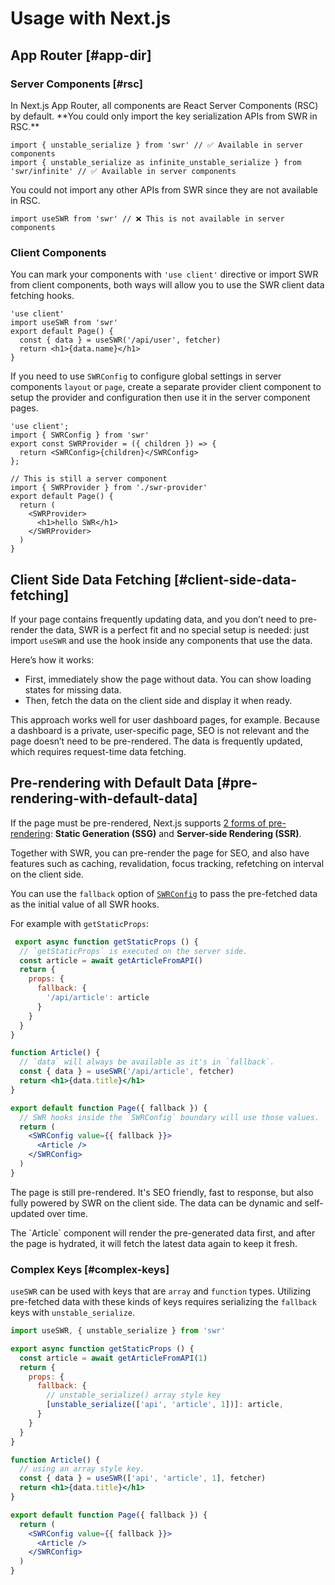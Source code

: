 
# Usage with Next.js

## App Router [#app-dir]

### Server Components [#rsc]

<Callout type="default" emoji="✅">
   In Next.js App Router, all components are React Server Components (RSC) by default. **You could only import the key serialization APIs from SWR in RSC.**
</Callout>

```tsx filename="app/page.tsx" copy
import { unstable_serialize } from 'swr' // ✅ Available in server components
import { unstable_serialize as infinite_unstable_serialize } from 'swr/infinite' // ✅ Available in server components
```

<Callout type="error">
   You could not import any other APIs from SWR since they are not available in RSC.
</Callout>

```tsx filename="app/page.tsx" highlight={1}
import useSWR from 'swr' // ❌ This is not available in server components
```

### Client Components

You can mark your components with `'use client'` directive or import SWR from client components, both ways will allow you to use the SWR client data fetching hooks.

```tsx filename="app/page.tsx" highlight={1} copy
'use client'
import useSWR from 'swr'
export default Page() {
  const { data } = useSWR('/api/user', fetcher)
  return <h1>{data.name}</h1>
}
```

If you need to use `SWRConfig` to configure global settings in server components `layout` or `page`, create a separate provider client component to setup the provider and configuration then use it in the server component pages.

```tsx filename="app/swr-provider.tsx" copy
'use client';
import { SWRConfig } from 'swr'
export const SWRProvider = ({ children }) => {
  return <SWRConfig>{children}</SWRConfig>
};
```

```tsx filename="app/page.tsx" copy
// This is still a server component
import { SWRProvider } from './swr-provider'
export default Page() {
  return (
    <SWRProvider>
      <h1>hello SWR</h1>
    </SWRProvider>
  )
}
```


## Client Side Data Fetching [#client-side-data-fetching]

If your page contains frequently updating data, and you don’t need to pre-render the data, SWR is a perfect fit and no special setup is needed: just import `useSWR` and use the hook inside any components that use the data.

Here’s how it works:

- First, immediately show the page without data. You can show loading states for missing data.
- Then, fetch the data on the client side and display it when ready.

This approach works well for user dashboard pages, for example. Because a dashboard is a private, user-specific page, SEO is not relevant and the page doesn’t need to be pre-rendered. The data is frequently updated, which requires request-time data fetching.

## Pre-rendering with Default Data [#pre-rendering-with-default-data]

If the page must be pre-rendered, Next.js supports [2 forms of pre-rendering](https://nextjs.org/docs/basic-features/data-fetching):
**Static Generation (SSG)** and **Server-side Rendering (SSR)**.

Together with SWR, you can pre-render the page for SEO, and also have features such as caching, revalidation, focus tracking, refetching on interval on the client side.

You can use the `fallback` option of [`SWRConfig`](/docs/global-configuration) to pass the pre-fetched data as the initial value of all SWR hooks.

For example with `getStaticProps`:
```jsx
 export async function getStaticProps () {
  // `getStaticProps` is executed on the server side.
  const article = await getArticleFromAPI()
  return {
    props: {
      fallback: {
        '/api/article': article
      }
    }
  }
}

function Article() {
  // `data` will always be available as it's in `fallback`.
  const { data } = useSWR('/api/article', fetcher)
  return <h1>{data.title}</h1>
}

export default function Page({ fallback }) {
  // SWR hooks inside the `SWRConfig` boundary will use those values.
  return (
    <SWRConfig value={{ fallback }}>
      <Article />
    </SWRConfig>
  )
}
```

The page is still pre-rendered. It's SEO friendly, fast to response, but also fully powered by SWR on the client side. The data can be dynamic and self-updated over time.

<Callout emoji="💡">
  The `Article` component will render the pre-generated data first, and after the page is hydrated, it will fetch the latest data again to keep it fresh.
</Callout>

### Complex Keys [#complex-keys]

`useSWR` can be used with keys that are `array` and `function` types. Utilizing pre-fetched data with these kinds of keys requires serializing the `fallback` keys with `unstable_serialize`.

```jsx
import useSWR, { unstable_serialize } from 'swr'

export async function getStaticProps () {
  const article = await getArticleFromAPI(1)
  return {
    props: {
      fallback: {
        // unstable_serialize() array style key
        [unstable_serialize(['api', 'article', 1])]: article,
      }
    }
  }
}

function Article() {
  // using an array style key.
  const { data } = useSWR(['api', 'article', 1], fetcher)
  return <h1>{data.title}</h1>
}

export default function Page({ fallback }) {
  return (
    <SWRConfig value={{ fallback }}>
      <Article />
    </SWRConfig>
  )
}
```
